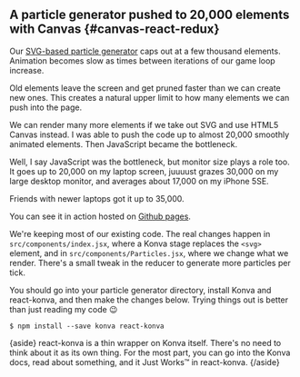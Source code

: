 ## A particle generator pushed to 20,000 elements with Canvas {#canvas-react-redux}

Our
[SVG-based particle generator](https://swizec1.teachable.com/courses/react-for-data-visualization/lectures/6906668#animating-react-redux)
caps out at a few thousand elements. Animation becomes slow as times between
iterations of our game loop increase.

Old elements leave the screen and get pruned faster than we can create new
ones. This creates a natural upper limit to how many elements we can push into
the page.

We can render many more elements if we take out SVG and use HTML5 Canvas
instead. I was able to push the code up to almost 20,000 smoothly animated
elements. Then JavaScript became the bottleneck.

Well, I say JavaScript was the bottleneck, but monitor size plays a role too.
It goes up to 20,000 on my laptop screen, juuuust grazes 30,000 on my large
desktop monitor, and averages about 17,000 on my iPhone 5SE.

Friends with newer laptops got it up to 35,000.

You can see it in action hosted on
[Github pages](https://swizec.github.io/react-particles-experiment/).

We're keeping most of our existing code. The real changes happen in
`src/components/index.jsx`, where a Konva stage replaces the `<svg>` element,
and in `src/components/Particles.jsx`, where we change what we render. There's
a small tweak in the reducer to generate more particles per tick.

You should go into your particle generator directory, install Konva and
react-konva, and then make the changes below. Trying things out is better than
just reading my code 😉

```{caption="Install Konva"}
$ npm install --save konva react-konva
```

{aside} react-konva is a thin wrapper on Konva itself. There's no need to think
about it as its own thing. For the most part, you can go into the Konva docs,
read about something, and it Just Works™ in react-konva. {/aside}